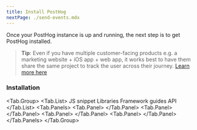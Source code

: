 ```yaml
---
title: Install PostHog
nextPage: ./send-events.mdx
---
```


Once your PostHog instance is up and running, the next step is to get PostHog installed.

> **Tip**: Even if you have multiple customer-facing products e.g. a marketing website + iOS app + web app, it works best to have them share the same project to track the user across their journey. [Learn more here](/manual/organizations-and-projects)



<h3 class="mb-0 mt-6">Installation</h3>

<!-- prettier-ignore -->
<Tab.Group>
    <Tab.List>
        <Tab>JS snippet</Tab>
        <Tab count="13">Libraries</Tab>
        <Tab count="11">Framework guides</Tab>
        <Tab>API</Tab>
    </Tab.List>
    <Tab.Panels>
        <Tab.Panel>
            <SnippetInstructions />
        </Tab.Panel>
        <Tab.Panel>
            <SDKs />
        </Tab.Panel>
        <Tab.Panel>
            <Frameworks />
        </Tab.Panel>
        <Tab.Panel>
            <API />
        </Tab.Panel>
    </Tab.Panels>
</Tab.Group>
